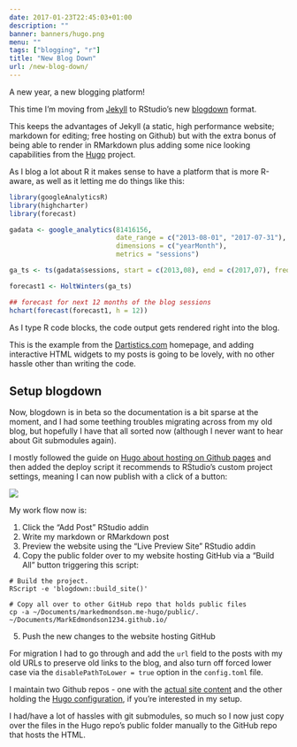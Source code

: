 ```yaml
---
date: 2017-01-23T22:45:03+01:00
description: ""
banner: banners/hugo.png
menu: ""
tags: ["blogging", "r"]
title: "New Blog Down"
url: /new-blog-down/
---
```


A new year, a new blogging platform!

This time I'm moving from [Jekyll](/hello-world) to RStudio's new [blogdown](https://github.com/rstudio/blogdown) format.

This keeps the advantages of Jekyll (a static, high performance website; markdown for editing; free hosting on Github) but with the extra bonus of being able to render in RMarkdown plus adding some nice looking capabilities from the [Hugo](https://gohugo.io/) project.

As I blog a lot about R it makes sense to have a platform that is more R-aware, as well as it letting me do things like this:

```r
library(googleAnalyticsR)
library(highcharter)
library(forecast)

gadata <- google_analytics(81416156, 
                           date_range = c("2013-08-01", "2017-07-31"),
                           dimensions = c("yearMonth"),
                           metrics = "sessions")

ga_ts <- ts(gadata$sessions, start = c(2013,08), end = c(2017,07), frequency = 12)

forecast1 <- HoltWinters(ga_ts)

## forecast for next 12 months of the blog sessions
hchart(forecast(forecast1, h = 12))
```

As I type R code blocks, the code output gets rendered right into the blog.

This is the example from the [Dartistics.com](http://www.dartistics.com) homepage, and adding interactive HTML widgets to my posts is going to be lovely, with no other hassle other than writing the code.

## Setup blogdown

Now, blogdown is in beta so the documentation is a bit sparse at the moment, and I had some teething troubles migrating across from my old blog, but hopefully I have that all sorted now (although I never want to hear about Git submodules again).  

I mostly followed the guide on [Hugo about hosting on Github pages](https://gohugo.io/tutorials/github-pages-blog/) and then added the deploy script it recommends to RStudio's custom project settings, meaning I can now publish with a click of a button:

![](/images/hugo-deploy-rstudio.png)

My work flow now is:

1. Click the "Add Post" RStudio addin
2. Write my markdown or RMarkdown post
3. Preview the website using the "Live Preview Site" RStudio addin
4. Copy the public folder over to my website hosting GitHub via a "Build All" button triggering this script:

```
# Build the project.
RScript -e 'blogdown::build_site()'

# Copy all over to other GitHub repo that holds public files
cp -a ~/Documents/markedmondson.me-hugo/public/. ~/Documents/MarkEdmondson1234.github.io/
```
5. Push the new changes to the website hosting GitHub

For migration I had to go through and add the `url` field to the posts with my old URLs to preserve old links to the blog, and also turn off forced lower case via the `disablePathToLower = true` option in the `config.toml` file. 

I maintain two Github repos - one with the [actual site content](https://github.com/MarkEdmondson1234/MarkEdmondson1234.github.io) and the other holding the [Hugo configuration](https://github.com/MarkEdmondson1234/markedmondson.me-hugo), if you're interested in my setup.

I had/have a lot of hassles with git submodules, so much so I now just copy over the files in the Hugo repo's public folder manually to the GitHub repo that hosts the HTML.

